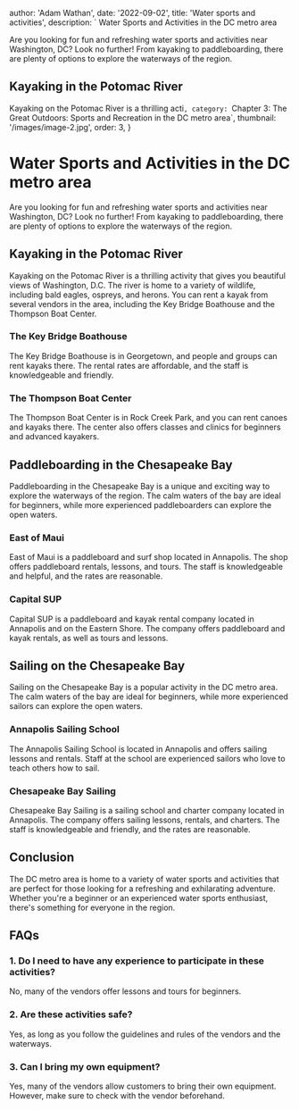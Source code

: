 
  author: 'Adam Wathan',
  date: '2022-09-02',
  title: 'Water sports and activities',
  description: ` Water Sports and Activities in the DC metro area

Are you looking for fun and refreshing water sports and activities near Washington, DC? Look no further! From kayaking to paddleboarding, there are plenty of options to explore the waterways of the region. 

## Kayaking in the Potomac River

Kayaking on the Potomac River is a thrilling acti`,
  category: `Chapter 3: The Great Outdoors: Sports and Recreation in the DC metro area`,
  thumbnail: '/images/image-2.jpg',
  order: 3,
}

        
# Water Sports and Activities in the DC metro area

Are you looking for fun and refreshing water sports and activities near Washington, DC? Look no further! From kayaking to paddleboarding, there are plenty of options to explore the waterways of the region. 

## Kayaking in the Potomac River

Kayaking on the Potomac River is a thrilling activity that gives you beautiful views of Washington, D.C. The river is home to a variety of wildlife, including bald eagles, ospreys, and herons. You can rent a kayak from several vendors in the area, including the Key Bridge Boathouse and the Thompson Boat Center. 

### The Key Bridge Boathouse

The Key Bridge Boathouse is in Georgetown, and people and groups can rent kayaks there. The rental rates are affordable, and the staff is knowledgeable and friendly. 

### The Thompson Boat Center

The Thompson Boat Center is in Rock Creek Park, and you can rent canoes and kayaks there. The center also offers classes and clinics for beginners and advanced kayakers. 

## Paddleboarding in the Chesapeake Bay

Paddleboarding in the Chesapeake Bay is a unique and exciting way to explore the waterways of the region. The calm waters of the bay are ideal for beginners, while more experienced paddleboarders can explore the open waters. 

### East of Maui

East of Maui is a paddleboard and surf shop located in Annapolis. The shop offers paddleboard rentals, lessons, and tours. The staff is knowledgeable and helpful, and the rates are reasonable. 

### Capital SUP

Capital SUP is a paddleboard and kayak rental company located in Annapolis and on the Eastern Shore. The company offers paddleboard and kayak rentals, as well as tours and lessons. 

## Sailing on the Chesapeake Bay

Sailing on the Chesapeake Bay is a popular activity in the DC metro area. The calm waters of the bay are ideal for beginners, while more experienced sailors can explore the open waters. 

### Annapolis Sailing School

The Annapolis Sailing School is located in Annapolis and offers sailing lessons and rentals. Staff at the school are experienced sailors who love to teach others how to sail. 

### Chesapeake Bay Sailing

Chesapeake Bay Sailing is a sailing school and charter company located in Annapolis. The company offers sailing lessons, rentals, and charters. The staff is knowledgeable and friendly, and the rates are reasonable. 

## Conclusion

The DC metro area is home to a variety of water sports and activities that are perfect for those looking for a refreshing and exhilarating adventure. Whether you're a beginner or an experienced water sports enthusiast, there's something for everyone in the region. 

## FAQs

### 1. Do I need to have any experience to participate in these activities?

No, many of the vendors offer lessons and tours for beginners. 

### 2. Are these activities safe?

Yes, as long as you follow the guidelines and rules of the vendors and the waterways. 

### 3. Can I bring my own equipment?

Yes, many of the vendors allow customers to bring their own equipment. However, make sure to check with the vendor beforehand.

        